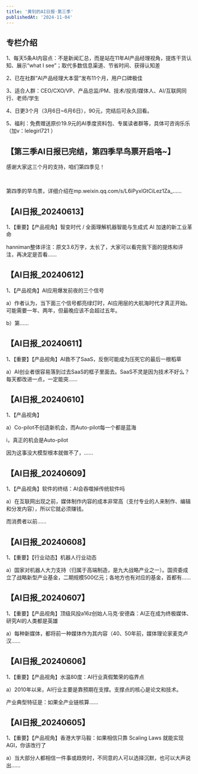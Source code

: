 ```yaml
---
title: '黄钊的AI日报·第三季'
publishedAt: '2024-11-04'
---
```


## 专栏介绍

1、每天5条AI内容点：不是新闻汇总，而是站在11年AI产品经理视角，提炼干货认知、展示“what I see”；取代多数信息渠道、节省时间、获得认知差  
  
2、已在社群“AI产品经理大本营”发布11个月，用户口碑极佳  
  
3、适合人群：CEO/CXO/VP、产品总监/PM、技术/投资/媒体人、AI/互联网同行、老师/学生  
  
4、日更3个月（3月6日~6月6日），90元，完结后可永久回看。  
  
5、福利：免费赠送原价19.9元的AI季度资料包、专属读者群等，具体可咨询乐乐（加v：lelegirl721 ）

## 【第三季AI日报已完结，第四季早鸟票开启咯~】
感谢大家这三个月的支持，咱们第四季见！

 

第四季的早鸟票，详细介绍在mp.weixin.qq.com/s/L6iPyxlGtCiLez1Za\_......

## 【AI日报_20240613】
1、【重要】【产品视角】智变时代 / 全面理解机器智能与生成式 AI 加速的新工业革命

hanniman整体评注：原文3.6万字，太长了，大家可以看完我下面的提炼和评注，再决定是否看......

## 【AI日报_20240612】
1、【产品视角】AI应用爆发前夜的三个信号

a）作者认为，当下面三个信号都亮绿灯时，AI应用层的大航海时代才真正开始。可能需要一年、两年，但最晚应该不会超过五年。

b）第......

## 【AI日报_20240611】
1、【重要】【产品视角】AI救不了SaaS，反倒可能成为压死它的最后一根稻草

a）AI创业者很容易落到过去SaaS的框子里面去。SaaS不灵是因为技术不好么？每天都改进一点，一定能突......

## 【AI日报_20240610】
1、【产品视角】

a）Co-pilot不创造新机会，而Auto-pilot每一个都是蓝海

i，真正的机会是Auto-pilot

因为这事没大模型根本就做不了，......

## 【AI日报_20240609】
1、【产品视角】软件的终结：AI会吞噬掉传统软件吗

a）在互联网出现之前，媒体制作内容的成本非常高（支付专业的人来制作、编辑和分发内容），所以它就必须赚钱。

而消费者以前......

## 【AI日报_20240608】
1、【重要】【行业动态】机器人行业动态

a）国家对机器人大力支持（归属于高端制造，是九大战略产业之一）。国资委成立了战略新型产业基金，二期规模500亿元；各地方也有对应的基金，首都有......

## 【AI日报_20240607】
1、【重要】【产品视角】顶级风投a16z创始人马克·安德森：AI正在成为终极媒体、研究AI的人类都是英雄

a）每种新媒体，都将前一种媒体作为其内容（40、50年前，媒体理论家麦克卢汉......

## 【AI日报_20240606】
1、【重要】【产品视角】水温80度：AI行业真假繁荣的临界点

a）2010年以来，AI行业主要是靠预期在支撑。支撑点的核心是论文和技术。

产业典型特征是：如果全产业链核算......

## 【AI日报_20240605】
1、【重要】【产品视角】香港大学马毅：如果相信只靠 Scaling Laws 就能实现 AGI，你该改行了

a）当大部分人都相信一件事或趋势时，不同意的人可以选择沉默，也可以大声说出......

